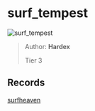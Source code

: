 
# surf_tempest

![surf_tempest](https://raw.githubusercontent.com/Sayt123/SurfMapPics/Maps-and-bonuses/csgo/surf_tempest.jpg)

> Author: **Hardex**
>
> Tier 3

## Records

[surfheaven](https://surfheaven.eu/map/surf_tempest)
